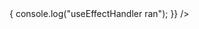 
<Meta title="Experiences / Universal Patient Header" />

<Preview>
  <Story name="example">
    <MockedGraphQLProvider mocks={mocks}>
      <UniversalPatientHeaderExperience
        id={9999}
        supUrl="https://spark.virtahealth.com/user/333"
        useEffectHandler={() => {
          console.log("useEffectHandler ran");
        }}
      />
    </MockedGraphQLProvider>
  </Story>
</Preview>
